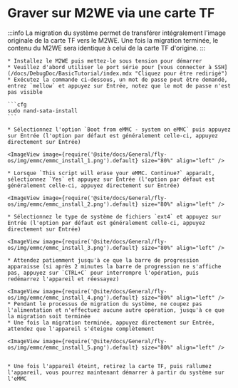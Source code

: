 
# Graver sur M2WE via une carte TF

:::info
La migration du système permet de transférer intégralement l'image originale de la carte TF vers le M2WE. Une fois la migration terminée, le contenu du M2WE sera identique à celui de la carte TF d'origine.
:::

    * Installez le M2WE puis mettez-le sous tension pour démarrer
    * Veuillez d'abord utiliser le port série pour [vous connecter à SSH](/docs/DebugDoc/BasicTutorial/index.mdx "Cliquez pour être redirigé") 
    * Exécutez la commande ci-dessous, un mot de passe peut être demandé, entrez `mellow` et appuyez sur Entrée, notez que le mot de passe n'est pas visible

    ```cfg
    sudo nand-sata-install
    ```

    * Sélectionnez l'option `Boot from eMMC - system on eMMC` puis appuyez sur Entrée (l'option par défaut est généralement celle-ci, appuyez directement sur Entrée)

    <ImageView image={require('@site/docs/General/fly-os/img/emmc/emmc_install_1.png').default} size="80%" align="left" />

    * Lorsque `This script will erase your eMMC. Continue?` apparaît, sélectionnez `Yes` et appuyez sur Entrée (l'option par défaut est généralement celle-ci, appuyez directement sur Entrée)

    <ImageView image={require('@site/docs/General/fly-os/img/emmc/emmc_install_2.png').default} size="80%" align="left" />

    * Sélectionnez le type de système de fichiers `ext4` et appuyez sur Entrée (l'option par défaut est généralement celle-ci, appuyez directement sur Entrée)

    <ImageView image={require('@site/docs/General/fly-os/img/emmc/emmc_install_3.png').default} size="80%" align="left" />

    * Attendez patiemment jusqu'à ce que la barre de progression apparaisse (si après 2 minutes la barre de progression ne s'affiche pas, appuyez sur `CTRL+C` pour interrompre l'opération, puis redémarrez l'appareil et réessayez)
    
    <ImageView image={require('@site/docs/General/fly-os/img/emmc/emmc_install_4.png').default} size="80%" align="left" />
    * Pendant le processus de migration du système, ne coupez pas l'alimentation et n'effectuez aucune autre opération, jusqu'à ce que la migration soit terminée
    * Une fois la migration terminée, appuyez directement sur Entrée, attendez que l'appareil s'éteigne complètement

    <ImageView image={require('@site/docs/General/fly-os/img/emmc/emmc_install_5.png').default} size="80%" align="left" />


    * Une fois l'appareil éteint, retirez la carte TF, puis rallumez l'appareil, vous pourrez maintenant démarrer à partir du système sur l'eMMC
